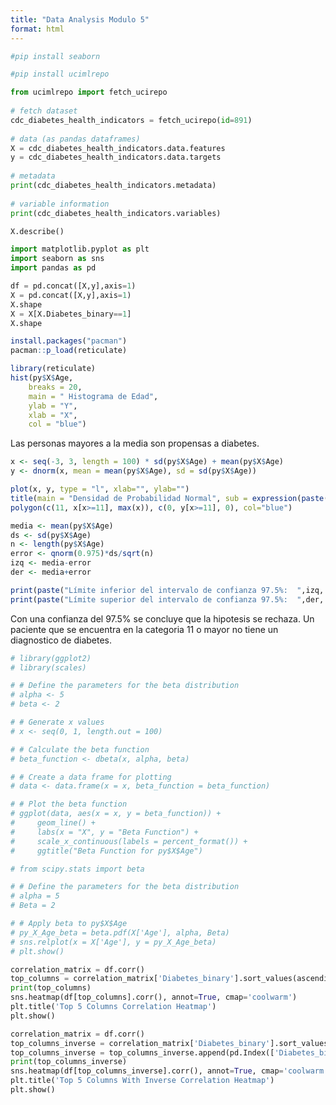 ```yaml
---
title: "Data Analysis Modulo 5"
format: html
---
```


```python
#pip install seaborn
```

```python
#pip install ucimlrepo
```

```python
from ucimlrepo import fetch_ucirepo 
  
# fetch dataset 
cdc_diabetes_health_indicators = fetch_ucirepo(id=891) 
  
# data (as pandas dataframes) 
X = cdc_diabetes_health_indicators.data.features 
y = cdc_diabetes_health_indicators.data.targets 
  
# metadata 
print(cdc_diabetes_health_indicators.metadata) 
  
# variable information 
print(cdc_diabetes_health_indicators.variables) 
```

```python
X.describe()
```

```python
import matplotlib.pyplot as plt
import seaborn as sns
import pandas as pd

df = pd.concat([X,y],axis=1)
X = pd.concat([X,y],axis=1)
X.shape
X = X[X.Diabetes_binary==1]
X.shape
```

```r
install.packages("pacman")
pacman::p_load(reticulate)
```

```r
library(reticulate)
hist(py$X$Age,
    breaks = 20,
    main = " Histograma de Edad",
    ylab = "Y",
    xlab = "X", 
    col = "blue")
```

Las personas mayores a la media son propensas a diabetes.

```r
x <- seq(-3, 3, length = 100) * sd(py$X$Age) + mean(py$X$Age)
y <- dnorm(x, mean = mean(py$X$Age), sd = sd(py$X$Age))

plot(x, y, type = "l", xlab="", ylab="")
title(main = "Densidad de Probabilidad Normal", sub = expression(paste(mu == mean(py$X$Age), " y ", sigma == 1)))
polygon(c(11, x[x>=11], max(x)), c(0, y[x>=11], 0), col="blue")
```

```r
media <- mean(py$X$Age)
ds <- sd(py$X$Age)
n <- length(py$X$Age)
error <- qnorm(0.975)*ds/sqrt(n)
izq <- media-error
der <- media+error

print(paste("Límite inferior del intervalo de confianza 97.5%:  ",izq, sep=""))
print(paste("Límite superior del intervalo de confianza 97.5%:  ",der, sep=""))
```

Con una confianza del 97.5% se concluye que la hipotesis se rechaza. Un paciente que se encuentra en la categoria 11 o mayor no tiene un diagnostico de diabetes.

```r
# library(ggplot2)
# library(scales)

# # Define the parameters for the beta distribution
# alpha <- 5
# beta <- 2

# # Generate x values
# x <- seq(0, 1, length.out = 100)

# # Calculate the beta function
# beta_function <- dbeta(x, alpha, beta)

# # Create a data frame for plotting
# data <- data.frame(x = x, beta_function = beta_function)

# # Plot the beta function
# ggplot(data, aes(x = x, y = beta_function)) +
#     geom_line() +
#     labs(x = "X", y = "Beta Function") +
#     scale_x_continuous(labels = percent_format()) +
#     ggtitle("Beta Function for py$X$Age")

```

```python
# from scipy.stats import beta

# # Define the parameters for the beta distribution
# alpha = 5
# Beta = 2

# # Apply beta to py$X$Age
# py_X_Age_beta = beta.pdf(X['Age'], alpha, Beta)
# sns.relplot(x = X['Age'], y = py_X_Age_beta)
# plt.show()
```

```python
correlation_matrix = df.corr()
top_columns = correlation_matrix['Diabetes_binary'].sort_values(ascending=False).head(5).index
print(top_columns)
sns.heatmap(df[top_columns].corr(), annot=True, cmap='coolwarm')
plt.title('Top 5 Columns Correlation Heatmap')
plt.show()
```

```python
correlation_matrix = df.corr()
top_columns_inverse = correlation_matrix['Diabetes_binary'].sort_values(ascending=True).head(4).index
top_columns_inverse = top_columns_inverse.append(pd.Index(['Diabetes_binary']))
print(top_columns_inverse)
sns.heatmap(df[top_columns_inverse].corr(), annot=True, cmap='coolwarm')
plt.title('Top 5 Columns With Inverse Correlation Heatmap')
plt.show()
```